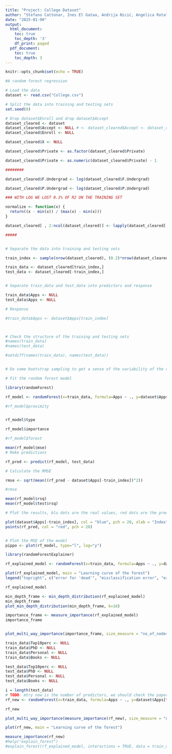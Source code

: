 ```yaml
---
title: "Project: College Dataset"
author: "Stefano Cattonar, Ines El Gataa, Andrija Nicić, Angelica Rota"
date: "2025-01-90"
output:
  html_document:
    toc: true
    toc_depth: '3'
    df_print: paged
  pdf_document:
    toc: true
    toc_depth: 3
---
```


```r
knitr::opts_chunk$set(echo = TRUE)
```

```r

#A random forest regression

# Load the data
dataset <- read.csv("College.csv")

# Split the data into training and testing sets
set.seed(0)

# Drop dataset$Enroll and drop dataset$Accept
dataset_cleared <- dataset
dataset_cleared$Accept <- NULL # <- dataset_cleared$Accept <- dataset_cleared$Enroll <- NULL 
dataset_cleared$Enroll <- NULL

dataset_cleared$X <- NULL

dataset_cleared$Private <- as.factor(dataset_cleared$Private)

dataset_cleared$Private <- as.numeric(dataset_cleared$Private) - 1

########

dataset_cleared$F.Undergrad <- log(dataset_cleared$F.Undergrad)

dataset_cleared$P.Undergrad <- log(dataset_cleared$P.Undergrad)

### WITH LOG WE LOST 0.1% OF R2 ON THE TRAINING SET

normalize <- function(x) {
  return((x - min(x)) / (max(x) - min(x)))
}

dataset_cleared[ , 2:ncol(dataset_cleared)] <- lapply(dataset_cleared[ , 2:ncol(dataset_cleared)], normalize)

#####


# Separate the data into training and testing sets

train_index <- sample(nrow(dataset_cleared), (0.2)*nrow(dataset_cleared))

train_data <- dataset_cleared[train_index,]
test_data <- dataset_cleared[-train_index,]


# Separate train_data and test_data into predictors and response

train_data$Apps <- NULL
test_data$Apps <- NULL

# Response

#train_data$Apps <- dataset$Apps[train_index]



# Check the structure of the training and testing sets
#names(train_data)
#names(test_data)

#setdiff(names(train_data), names(test_data))


# Do some bootstrap sampling to get a sense of the variability of the random forest model

# Fit the random forest model

library(randomForest)

rf_model <- randomForest(x=train_data, formula=Apps ~ ., y=dataset$Apps[train_index], data = train_data,  ntree = 77, nodesize=1, xtest=test_data, ytest= dataset$Apps[-train_index], keep.forest = TRUE, replace = TRUE, proximity=TRUE, oob.prox = FALSE)

#rf_model$proximity


rf_model$type

rf_model$importance

#rf_model$forest

mean(rf_model$mse)
# Make predictions

rf_pred <- predict(rf_model, test_data)

# Calculate the RMSE

rmse <- sqrt(mean((rf_pred - dataset$Apps[-train_index])^2))

#rmse

mean(rf_model$rsq)
mean(rf_model$test$rsq)

# Plot the results, blu dots are the real values, red dots are the predicted values

plot(dataset$Apps[-train_index], col = "blue", pch = 20, xlab = "Index", ylab = "Apps")
points(rf_pred, col = "red", pch = 20)


# Plot the MSE of the model
pippo <- plot(rf_model, type="l", log="y")

```


```r
library(randomForestExplainer)

rf_explained_model <- randomForest(x=train_data, formula=Apps ~ ., y=dataset$Apps[train_index], data = train_data,  ntree = 1000, nodesize=1, xtest=test_data, ytest= dataset$Apps[-train_index], keep.forest = TRUE, replace = TRUE, proximity=TRUE, oob.prox = FALSE, importance = TRUE, localImp = TRUE)

plot(rf_explained_model, main = "Learning curve of the forest")
legend("topright", c("error for 'dead'", "misclassification error", "error for 'alive'"), lty = c(1,1,1), col = c("green", "black", "red"))

rf_explained_model

min_depth_frame <- min_depth_distribution(rf_explained_model)
min_depth_frame
plot_min_depth_distribution(min_depth_frame, k=16)

importance_frame <- measure_importance(rf_explained_model)
importance_frame


plot_multi_way_importance(importance_frame, size_measure = "no_of_nodes")

train_data$Top10perc <- NULL
train_data$PhD <- NULL
train_data$Personal <- NULL
train_data$Books <- NULL

test_data$Top10perc <- NULL
test_data$PhD <- NULL
test_data$Personal <- NULL
test_data$Books <- NULL

i = length(test_data)
# TODO: mtry now is the number of predictors, we should check the paper about Extremely Randomized Trees, I'm not sure if this is correct...
rf_new <- randomForest(x=train_data, formula=Apps ~ ., y=dataset$Apps[train_index], data = train_data,  ntree = 1000, nodesize=1, xtest=test_data, ytest= dataset$Apps[-train_index], keep.forest = TRUE, replace = TRUE, proximity=TRUE, oob.prox = FALSE, importance = TRUE, localImp = TRUE, mtry=i)

rf_new

plot_multi_way_importance(measure_importance(rf_new), size_measure = "no_of_nodes")

plot(rf_new, main = "Learning curve of the forest")

measure_importance(rf_new)
#help("explain_forest")
#explain_forest(rf_explained_model, interactions = TRUE, data = train_data)
```